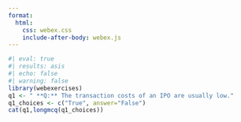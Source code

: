 ```yaml
---
format:
  html:
    css: webex.css
    include-after-body: webex.js
---
```



```r
#| eval: true
#| results: asis
#| echo: false
#| warning: false
library(webexercises)
q1 <- " **Q:** The transaction costs of an IPO are usually low."
q1_choices <- c("True", answer="False")
cat(q1,longmcq(q1_choices))
```

